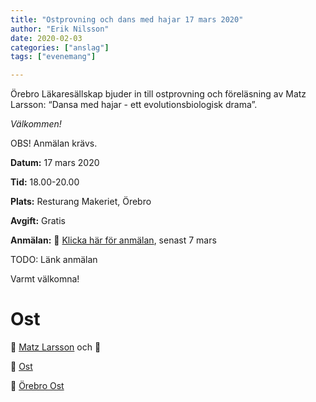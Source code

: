 ```yaml
---
title: "Ostprovning och dans med hajar 17 mars 2020"
author: "Erik Nilsson"
date: 2020-02-03
categories: ["anslag"]
tags: ["evenemang"]

---
```


Örebro Läkaresällskap bjuder in till ostprovning och föreläsning av Matz Larsson: "Dansa med hajar - ett evolutionsbiologisk drama".

_Välkommen!_

OBS! Anmälan krävs.

**Datum:** 17 mars 2020

**Tid:** 18.00-20.00

**Plats:** Resturang Makeriet, Örebro

**Avgift:** Gratis


**Anmälan:** &#x1F517; [Klicka här för anmälan](), senast 7 mars

TODO: Länk anmälan

Varmt välkomna!

 <!-- ÖLS styrelse: Rebecca, Kristian, Åsa, Lovisa, Erik och Jonas -->


# Ost

&#x1F517; [Matz Larsson](https://portal.research.lu.se/portal/sv/persons/matz-larsson(8c1e810e-3efc-4467-b6e6-e5282defa713).html) och &#x1F517;  [](https://www.oru.se/personal/matz_larsson)

&#x1F517; [Ost](https://en.wikipedia.org/wiki/Cheese)

&#x1F517; [Örebro Ost](https://www.orebroost.se/)


